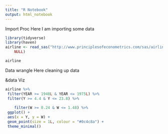 ```yaml
---
title: "R Notebook"
output: html_notebook
---
```


Import Proc
Here I am importing some data

```r
library(tidyverse)
library(haven)
airline <- read_sas("http://www.principlesofeconometrics.com/sas/airline.sas7bdat", 
    NULL)

airline
```



Data wrangle
Here cleaning up data

&data Viz
```r
airline %>%
 filter(YEAR >= 1948L & YEAR <= 1975L) %>%
 filter(Y >= 4.4 & Y <= 23.8) %>%
 
    filter(W >= 0.24 & W <= 1.48) %>%
 ggplot() +
 aes(x = Y, y = W) +
 geom_point(size = 1L, colour = "#0c4c8a") +
 theme_minimal()
```

